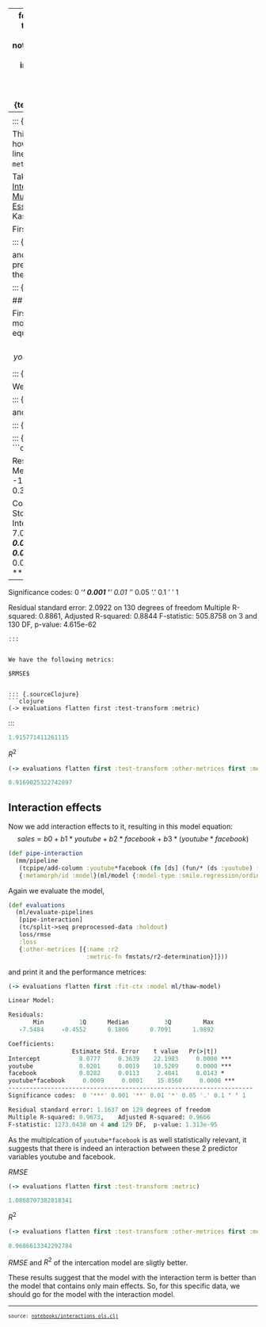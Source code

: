 
---
format:
  html:
    toc: true
    toc-depth: 4
    theme: [spacelab, notebooks/custom.scss]
    output-file: interactions_ols.html
code-block-background: true
include-in-header: {text: '<link rel = "icon" href = "data:," />'}
fontsize: 0.9em

---
<style></style><style>.printedClojure .sourceCode {
  background-color: transparent;
  border-style: none;
}
</style>
<script src="interactions_ols_files/md-default0.js" type="text/javascript"></script><script src="interactions_ols_files/md-default1.js" type="text/javascript"></script>

::: {.sourceClojure}
```clojure
(ns interactions-ols
  (:require [tablecloth.api :as tc]
            [tablecloth.pipeline :as tcpipe]
            [fastmath.stats :as fmstats]
            [tech.v3.datatype.functional :as fun]
            [scicloj.metamorph.core :as mm]
            [scicloj.metamorph.ml :as ml]
            [scicloj.metamorph.ml.loss :as loss]
            [scicloj.ml.smile.regression]
            [tech.v3.dataset.modelling :as modelling]
            [tech.v3.dataset.metamorph :as tmd.mm]
            [scicloj.kindly.v4.api :as kindly]
            [scicloj.kindly.v4.kind :as kind]))
```
:::


This examples shows how to do interactions in linear regression with `metamorph.ml`.

Taking ideas from: [Interaction Effect in Multiple Regression: Essentials](http://www.sthda.com/english/articles/40-regression-analysis/164-interaction-effect-in-multiple-regression-essentials/) by Alboukadel Kassambara

First we load the data:


::: {.sourceClojure}
```clojure
(def marketing
  (tc/dataset "https://github.com/scicloj/datarium-CSV/raw/main/data/marketing.csv.gz"
              {:key-fn keyword}))
```
:::


and do some preprocessing to set up the regression:


::: {.sourceClojure}
```clojure
(def preprocessed-data
  (-> marketing
      (tc/drop-columns [:newspaper])
      (modelling/set-inference-target :sales)))
```
:::


## Additive model

First we build an additive model, which model equation is
$$sales = b0 + b1 * youtube + b2 * facebook$$


::: {.sourceClojure}
```clojure
(def additive-pipeline
  (mm/pipeline
   {:metamorph/id :model}
   (ml/model {:model-type :smile.regression/ordinary-least-square})))
```
:::


We evaluate it, 


::: {.sourceClojure}
```clojure
(def evaluations
  (ml/evaluate-pipelines
   [additive-pipeline]
   (tc/split->seq preprocessed-data :holdout)
   loss/rmse
   :loss
   {:other-metrices [{:name :r2
                      :metric-fn fmstats/r2-determination}]}))
```
:::


and print the result:


::: {.sourceClojure}
```clojure
(-> evaluations flatten first :fit-ctx :model ml/thaw-model)
```
:::



::: {.printedClojure}
```clojure
Linear Model:

Residuals:
       Min          1Q      Median          3Q         Max
  -10.7111     -1.0363      0.3926      1.4664      3.7721

Coefficients:
                  Estimate Std. Error    t value   Pr(>|t|)
Intercept           3.1931     0.4531     7.0479     0.0000 ***
youtube             0.0450     0.0018    25.6259     0.0000 ***
facebook            0.1978     0.0100    19.7013     0.0000 ***
---------------------------------------------------------------------
Significance codes:  0 '***' 0.001 '**' 0.01 '*' 0.05 '.' 0.1 ' ' 1

Residual standard error: 2.0922 on 130 degrees of freedom
Multiple R-squared: 0.8861,    Adjusted R-squared: 0.8844
F-statistic: 505.8758 on 3 and 130 DF,  p-value: 4.615e-62

```
:::


We have the following metrics:

$RMSE$


::: {.sourceClojure}
```clojure
(-> evaluations flatten first :test-transform :metric)
```
:::



::: {.printedClojure}
```clojure
1.915771411261115

```
:::


$R^2$


::: {.sourceClojure}
```clojure
(-> evaluations flatten first :test-transform :other-metrices first :metric)
```
:::



::: {.printedClojure}
```clojure
0.9169025322742897

```
:::


## Interaction effects

Now we add interaction effects to it, resulting in this model equation:
$$sales = b0 + b1 * youtube + b2 * facebook + b3 * (youtube * facebook)$$


::: {.sourceClojure}
```clojure
(def pipe-interaction
  (mm/pipeline
   (tcpipe/add-column :youtube*facebook (fn [ds] (fun/* (ds :youtube) (ds :facebook))))
   {:metamorph/id :model}(ml/model {:model-type :smile.regression/ordinary-least-square})))
```
:::


Again we evaluate the model,


::: {.sourceClojure}
```clojure
(def evaluations
  (ml/evaluate-pipelines
   [pipe-interaction]
   (tc/split->seq preprocessed-data :holdout)
   loss/rmse
   :loss
   {:other-metrices [{:name :r2
                      :metric-fn fmstats/r2-determination}]}))
```
:::


and print it and the performance metrices:


::: {.sourceClojure}
```clojure
(-> evaluations flatten first :fit-ctx :model ml/thaw-model)
```
:::



::: {.printedClojure}
```clojure
Linear Model:

Residuals:
       Min          1Q      Median          3Q         Max
   -7.5484     -0.4552      0.1806      0.7091      1.9892

Coefficients:
                  Estimate Std. Error    t value   Pr(>|t|)
Intercept           8.0777     0.3639    22.1983     0.0000 ***
youtube             0.0201     0.0019    10.5209     0.0000 ***
facebook            0.0282     0.0113     2.4841     0.0143 *
youtube*facebook     0.0009     0.0001    15.8560     0.0000 ***
---------------------------------------------------------------------
Significance codes:  0 '***' 0.001 '**' 0.01 '*' 0.05 '.' 0.1 ' ' 1

Residual standard error: 1.1637 on 129 degrees of freedom
Multiple R-squared: 0.9673,    Adjusted R-squared: 0.9666
F-statistic: 1273.0438 on 4 and 129 DF,  p-value: 1.313e-95

```
:::


As the multiplcation of `youtube*facebook` is as well statistically relevant, it
suggests that there is indeed an interaction between these 2 predictor variables youtube and facebook.

$RMSE$


::: {.sourceClojure}
```clojure
(-> evaluations flatten first :test-transform :metric)
```
:::



::: {.printedClojure}
```clojure
1.0868707382818341

```
:::


$R^2$


::: {.sourceClojure}
```clojure
(-> evaluations flatten first :test-transform :other-metrices first :metric)
```
:::



::: {.printedClojure}
```clojure
0.9686613342292784

```
:::


$RMSE$ and $R^2$ of the intercation model are sligtly better.

These results suggest that the model with the interaction term is better than the model that contains only main effects.
So, for this specific data, we should go for the model with the interaction model.



```{=html}
<div style="background-color:grey;height:2px;width:100%;"></div>
```



```{=html}
<div><pre><small><small>source: <a href="https://github.com/scicloj/noj/blob/main/notebooks/interactions_ols.clj">notebooks/interactions_ols.clj</a></small></small></pre></div>
```

